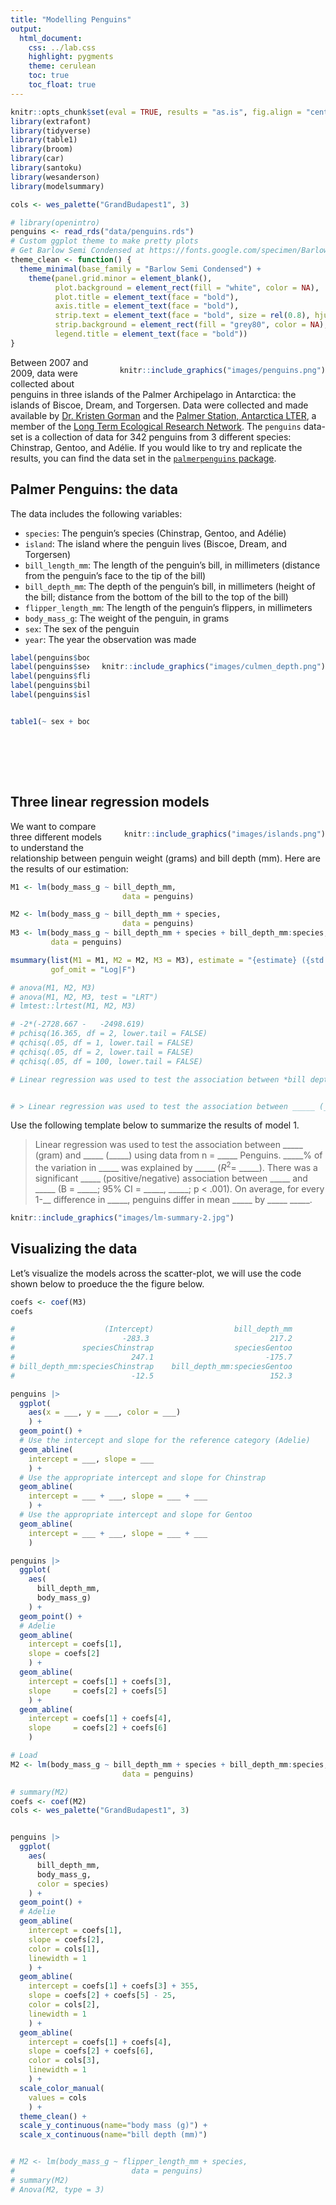 ```yaml
---
title: "Modelling Penguins"
output:
  html_document:
    css: ../lab.css
    highlight: pygments
    theme: cerulean
    toc: true
    toc_float: true
---
```


```r
knitr::opts_chunk$set(eval = TRUE, results = "as.is", fig.align = "center", message = "false", echo = FALSE)
library(extrafont) 
library(tidyverse)
library(table1)
library(broom)
library(car)
library(santoku)
library(wesanderson)
library(modelsummary)

cols <- wes_palette("GrandBudapest1", 3)

# library(openintro)
penguins <- read_rds("data/penguins.rds")
# Custom ggplot theme to make pretty plots
# Get Barlow Semi Condensed at https://fonts.google.com/specimen/Barlow+Semi+Condensed
theme_clean <- function() {
  theme_minimal(base_family = "Barlow Semi Condensed") +
    theme(panel.grid.minor = element_blank(),
          plot.background = element_rect(fill = "white", color = NA),
          plot.title = element_text(face = "bold"),
          axis.title = element_text(face = "bold"),
          strip.text = element_text(face = "bold", size = rel(0.8), hjust = 0),
          strip.background = element_rect(fill = "grey80", color = NA),
          legend.title = element_text(face = "bold"))
}


```





<div style= "float:right;position: relative; margin-left: 20px">
```r
knitr::include_graphics("images/penguins.png")
```
</div>





Between 2007 and 2009, data were collected about penguins in three islands of the Palmer Archipelago in Antarctica: the islands of Biscoe, Dream, and Torgersen. Data were collected and made available by [Dr. Kristen Gorman](https://www.uaf.edu/cfos/people/faculty/detail/kristen-gorman.php) and the [Palmer Station, Antarctica LTER](https://pallter.marine.rutgers.edu/), a member of the [Long Term Ecological Research Network](https://lternet.edu/). The `penguins` data-set is a collection of data for 342 penguins from 3 different species: Chinstrap, Gentoo, and Adélie. If you would like to try and replicate the results, you can find the data set in the [`palmerpenguins` package](https://cran.r-project.org/web/packages/palmerpenguins/index.html). 

## Palmer Penguins: the data



The data includes the following variables:

- `species`: The penguin's species (Chinstrap, Gentoo, and Adélie)
- `island`: The island where the penguin lives (Biscoe, Dream, and Torgersen)
- `bill_length_mm`: The length of the penguin's bill, in millimeters (distance from the penguin's face to the tip of the bill)
- `bill_depth_mm`: The depth of the penguin's bill, in millimeters (height of the bill; distance from the bottom of the bill to the top of the bill)
- `flipper_length_mm`: The length of the penguin's flippers, in millimeters
- `body_mass_g`: The weight of the penguin, in grams
- `sex`: The sex of the penguin
- `year`: The year the observation was made



<div style= "float:right;position: relative; margin-left: 20px">
```r
knitr::include_graphics("images/culmen_depth.png")
```
</div>

```r
label(penguins$body_mass_g) <- "Body mass (g)"
label(penguins$sex)         <- "Sex"
label(penguins$flipper_length_mm) <- "Flipper length (mm)"
label(penguins$bill_depth_mm) <- "Bill depth (mm)"
label(penguins$island) <- "Island"


table1(~ sex + body_mass_g + flipper_length_mm + bill_depth_mm + island | species, data=penguins, caption = "Table 1: Measurements for three penguin species in the Palmer Archipelago", overall = FALSE)


```

<br/>
<br/>

<br/>

## Three linear regression models

<div style= "float:right;position: relative; margin-left: 20px">
```r
knitr::include_graphics("images/islands.png")
```
</div>

We want to compare three different models to understand the relationship between penguin weight (grams) and bill depth (mm). Here are the results of our estimation: 


```r
M1 <- lm(body_mass_g ~ bill_depth_mm,
                         data = penguins)

M2 <- lm(body_mass_g ~ bill_depth_mm + species,
                         data = penguins)
M3 <- lm(body_mass_g ~ bill_depth_mm + species + bill_depth_mm:species, 
         data = penguins)

msummary(list(M1 = M1, M2 = M2, M3 = M3), estimate = "{estimate} ({std.error}){stars}", stars = TRUE, statistic = NULL, 
         gof_omit = "Log|F")

# anova(M1, M2, M3)
# anova(M1, M2, M3, test = "LRT")
# lmtest::lrtest(M1, M2, M3)

# -2*(-2728.667 -	-2498.619)
# pchisq(16.365, df = 2, lower.tail = FALSE)
# qchisq(.05, df = 1, lower.tail = FALSE)
# qchisq(.05, df = 2, lower.tail = FALSE)
# qchisq(.05, df = 100, lower.tail = FALSE)
```




```r

# Linear regression was used to test the association between *bill depth* (*mm*) and *body mass* (gram) using data from n = *342* Penguins. *22.23%* of the variation in *body mass* was explained by *bill depth* ($R^2 = $ *22.23%*). There was a significant *negative* (positive/negative) association between *bill depth* and body-mass (B = *-191.64*; 95% CI = *-229.8*, *-153.5*; p < .001). On average, for every 1-*mm* difference in *bill depth*, penguins differ in mean *body mass* by *-191.64* *gram* 


# > Linear regression was used to test the association between _____ (_____) and _____ (_____) using data from n = _____ Penguins. _____% of the variation in _____ was explained by _____ ($R^2 =$ _____). There was a significant _____ (positive/negative) association between _____ and _____ (B = _____; 95% CI = _____, _____; p < .001). On average, for every 1-__ difference in _____, penguins differ in mean _____ by _____ _____. 

```

Use the following template below to summarize the results of model 1. 

> Linear regression was used to test the association between _____ (gram) and _____ (_____) using data from n = _____ Penguins. _____% of the variation in _____ was explained by _____ ($R^2 =$ _____). There was a significant _____ (positive/negative) association between _____ and _____ (B = _____; 95% CI = _____, _____; p < .001). On average, for every 1-__ difference in _____, penguins differ in mean _____ by _____ _____. 


```r
knitr::include_graphics("images/lm-summary-2.jpg")
```




## Visualizing the data

Let's visualize the models across the scatter-plot, we will use the code shown below to proeduce the the figure below. 


```r

coefs <- coef(M3)
coefs 

#                    (Intercept)                  bill_depth_mm 
#                        -283.3                           217.2  
#               speciesChinstrap                  speciesGentoo 
#                          247.1                         -175.7
# bill_depth_mm:speciesChinstrap    bill_depth_mm:speciesGentoo 
#                          -12.5                          152.3

penguins |> 
  ggplot(
    aes(x = ___, y = ___, color = ___)
    ) + 
  geom_point() + 
  # Use the intercept and slope for the reference category (Adelie)
  geom_abline(
    intercept = ___, slope = ___
    ) +
  # Use the appropriate intercept and slope for Chinstrap
  geom_abline(
    intercept = ___ + ___, slope = ___ + ___
    ) +
  # Use the appropriate intercept and slope for Gentoo
  geom_abline(
    intercept = ___ + ___, slope = ___ + ___
    ) 


```

```r

penguins |> 
  ggplot(
    aes(
      bill_depth_mm, 
      body_mass_g)
    ) + 
  geom_point() + 
  # Adelie
  geom_abline(
    intercept = coefs[1],
    slope = coefs[2]
    ) +
  geom_abline(
    intercept = coefs[1] + coefs[3],
    slope     = coefs[2] + coefs[5]
    ) +
  geom_abline(
    intercept = coefs[1] + coefs[4],
    slope     = coefs[2] + coefs[6]
    ) 
```




```r

# Load
M2 <- lm(body_mass_g ~ bill_depth_mm + species + bill_depth_mm:species,
                         data = penguins)

# summary(M2)
coefs <- coef(M2)
cols <- wes_palette("GrandBudapest1", 3)


penguins |> 
  ggplot(
    aes(
      bill_depth_mm, 
      body_mass_g, 
      color = species)
    ) + 
  geom_point() + 
  # Adelie
  geom_abline(
    intercept = coefs[1],
    slope = coefs[2],
    color = cols[1],
    linewidth = 1
    ) +
  geom_abline(
    intercept = coefs[1] + coefs[3] + 355,
    slope = coefs[2] + coefs[5] - 25,
    color = cols[2],
    linewidth = 1
    ) +
  geom_abline(
    intercept = coefs[1] + coefs[4],
    slope = coefs[2] + coefs[6],
    color = cols[3],
    linewidth = 1
    ) +
  scale_color_manual(
    values = cols
    ) + 
  theme_clean() + 
  scale_y_continuous(name="body mass (g)") + 
  scale_x_continuous(name="bill depth (mm)") 


# M2 <- lm(body_mass_g ~ flipper_length_mm + species,
#                          data = penguins)
# summary(M2)
# Anova(M2, type = 3)

```



